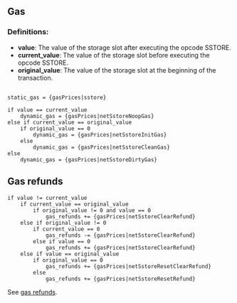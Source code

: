 ## Gas

### Definitions:
- **value**: The value of the storage slot after executing the opcode SSTORE.
- **current_value**: The value of the storage slot before executing the opcode SSTORE.
- **original_value**: The value of the storage slot at the beginning of the transaction.
##
    static_gas = {gasPrices|sstore}

    if value == current_value
        dynamic_gas = {gasPrices|netSstoreNoopGas}
    else if current_value == original_value
        if original_value == 0
            dynamic_gas = {gasPrices|netSstoreInitGas}
        else
            dynamic_gas = {gasPrices|netSstoreCleanGas}
    else
        dynamic_gas = {gasPrices|netSstoreDirtyGas}

## Gas refunds

    if value != current_value
        if current_value == original_value
            if original_value != 0 and value == 0
                gas_refunds += {gasPrices|netSstoreClearRefund}
        else if original_value != 0
            if current_value == 0
                gas_refunds -= {gasPrices|netSstoreClearRefund}
            else if value == 0
                gas_refunds += {gasPrices|netSstoreClearRefund}
        else if value == original_value
            if original_value == 0
                gas_refunds += {gasPrices|netSstoreResetClearRefund}
            else
                gas_refunds += {gasPrices|netSstoreResetRefund}

See [gas refunds](/about).
